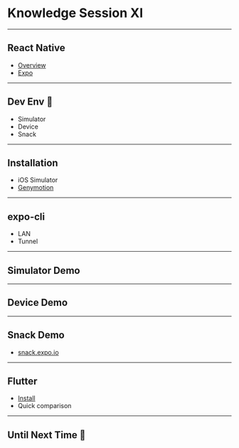 
<Head>
    <title>Knowledge Session XI 🤯</title>
</Head>

# Knowledge Session XI

---

## React Native

-   [Overview](https://facebook.github.io/react-native/)
-   [Expo](https://expo.io/)

---

## Dev Env 🚀

-   Simulator
-   Device
-   Snack

---

## Installation

-   iOS Simulator
-   [Genymotion](https://www.genymotion.com/fun-zone/)

---

## expo-cli

-   LAN
-   Tunnel

---

## Simulator Demo

---

## Device Demo

---

## Snack Demo

-   [snack.expo.io](https://snack.expo.io/)

---

## Flutter

-   [Install](https://flutter.dev/docs/get-started/install/macos)
-   Quick comparison

---

## Until Next Time 👋
